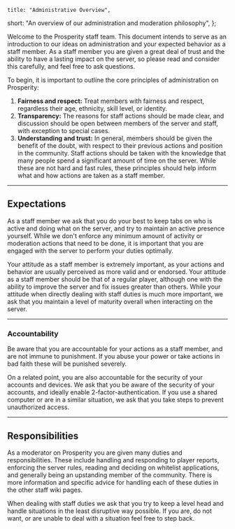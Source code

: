 	title: "Administrative Overview",
   short: "An overview of our administration and moderation philosophy",
};

Welcome to the Prosperity staff team. This document intends to serve as an introduction to our ideas on administration and your expected behavior as a staff member. As a staff member you are given a great deal of trust and the ability to have a lasting impact on the server, so please read and consider this carefully, and feel free to ask questions.

To begin, it is important to outline the core principles of administration on Prosperity:

1. **Fairness and respect:** Treat members with fairness and respect, regardless their age, ethnicity, skill level, or identity.
2. **Transparency:** The reasons for staff actions should be made clear, and discussion should be open between members of the server and staff, with exception to special cases.
3. **Understanding and trust:** In general, members should be given the benefit of the doubt, with respect to their previous actions and position in the community. Staff actions should be taken with the knowledge that many people spend a significant amount of time on the server.
   While these are not hard and fast rules, these principles should help inform what and how actions are taken as a staff member.

---

## Expectations

As a staff member we ask that you do your best to keep tabs on who is active and doing what on the server, and try to maintain an active presence yourself. While we don't enforce any minimum amount of activity or moderation actions that need to be done, it is important that you are engaged with the server to perform your duties optimally.

Your attitude as a staff member is extremely important, as your actions and behavior are usually perceived as more valid and or endorsed. Your attitude as a staff member should be that of a regular player, although one with the ability to improve the server and fix issues greater than others. While your attitude when directly dealing with staff duties is much more important, we ask that you maintain a level of maturity overall when interacting on the server.

---

### Accountability

Be aware that you are accountable for your actions as a staff member, and are not immune to punishment. If you abuse your power or take actions in bad faith these will be punished severely.

On a related point, you are also accountable for the security of your accounts and devices. We ask that you be aware of the security of your accounts, and ideally enable 2-factor-authentication. If you use a shared computer or are in a similar situation, we ask that you take steps to prevent unauthorized access.

---

## Responsibilities

As a moderator on Prosperity you are given many duties and responsibilities. These include handling and responding to player reports, enforcing the server rules, reading and deciding on whitelist applications, and generally being an upstanding member of the community. There is more information and specific advice for handling each of these duties in the other staff wiki pages.

When dealing with staff duties we ask that you try to keep a level head and handle situations in the least disruptive way possible. If you are, do not want, or are unable to deal with a situation feel free to step back.
